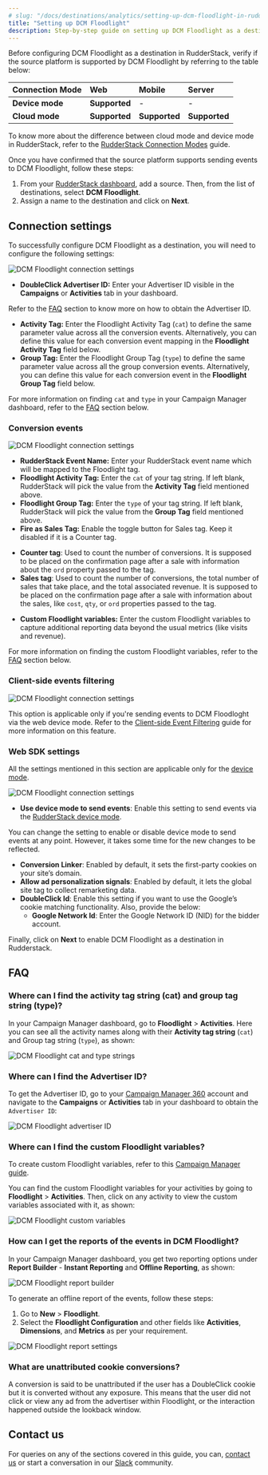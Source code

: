 ```yaml
---
# slug: "/docs/destinations/analytics/setting-up-dcm-floodlight-in-rudderstack"
title: "Setting up DCM Floodlight"
description: Step-by-step guide on setting up DCM Floodlight as a destination in RudderStack.
---
```


Before configuring DCM Floodlight as a destination in RudderStack, verify if the source platform is supported by DCM Floodlight by referring to the table below:

| **Connection Mode** | **Web** | **Mobile** | **Server** |
| :--- | :--- | :--- | :--- |
| **Device mode** | **Supported** | - | - |
| **Cloud mode** | **Supported**  | **Supported** | **Supported** |

<div class="infoBlock">
    
To know more about the difference between cloud mode and device mode in RudderStack, refer to the <a href="https://rudderstack.com/docs/rudderstack-cloud/rudderstack-connection-modes/">RudderStack Connection Modes</a> guide.
</div>

Once you have confirmed that the source platform supports sending events to DCM Floodlight, follow these steps:

1. From your [RudderStack dashboard](https://app.rudderstack.com/), add a source. Then, from the list of destinations, select **DCM Floodlight**.
2. Assign a name to the destination and click on **Next**.

## Connection settings

To successfully configure DCM Floodlight as a destination, you will need to configure the following settings:

<img src="../../../assets/event-stream-destinations/dcm-floodlight-connection-settings.png" alt="DCM Floodlight connection settings"/>

- **DoubleClick Advertiser ID:** Enter your Advertiser ID visible in the **Campaigns** or **Activities** tab in your dashboard.

<div class="infoBlock">
    
Refer to the <a href="faq">FAQ</a> section to know more on how to obtain the Advertiser ID.
</div>

- **Activity Tag:** Enter the Floodlight Activity Tag (`cat`) to define the same parameter value across all the conversion events. Alternatively, you can define this value for each conversion event mapping in the **Floodlight Activity Tag** field below.
- **Group Tag:** Enter the Floodlight Group Tag (`type`) to define the same parameter value across all the group conversion events. Alternatively, you can define this value for each conversion event in the **Floodlight Group Tag** field below.

<div class="infoBlock">

For more information on finding <code class="inline-code">cat</code> and <code class="inline-code">type</code> in your Campaign Manager dashboard, refer to the <a href="#faq">FAQ</a> section below.
</div>

### Conversion events

<img src="../../../assets/event-stream-destinations/dcm-floodlight-connection-settings-2.png" alt="DCM Floodlight connection settings"/>

- **RudderStack Event Name:** Enter your RudderStack event name which will be mapped to the Floodlight tag.
- **Floodlight Activity Tag:** Enter the `cat` of your tag string. If left blank, RudderStack will pick the value from the **Activity Tag** field mentioned above.
- **Floodlight Group Tag:** Enter the `type` of your tag string. If left blank, RudderStack will pick the value from the **Group Tag** field mentioned above.
- **Fire as Sales Tag:** Enable the toggle button for Sales tag. Keep it disabled if it is a Counter tag.
 
<div class="infoBlock">

<ul>
<li><strong>Counter tag</strong>: Used to count the number of conversions. It is supposed to be placed on the confirmation page after a sale with information about the <code class="inline-code">ord</code> property passed to the tag. </li> 
<li><strong>Sales tag</strong>: Used to count the number of conversions, the total number of sales that take place, and the total associated revenue. It is supposed to be placed on the confirmation page after a sale with information about the sales, like <code class="inline-code">cost</code>, <code class="inline-code">qty</code>, or <code class="inline-code">ord</code> properties passed to the tag.</li>
</ul>
</div>

- **Custom Floodlight variables:** Enter the custom Floodlight variables to capture additional reporting data beyond the usual metrics (like visits and revenue).

<div class="infoBlock">

For more information on finding the custom Floodlight variables, refer to the <a href="#faq">FAQ</a> section below.
</div>

### Client-side events filtering

<img src="../../../assets/event-stream-destinations/dcm-floodlight-connection-settings3.png" alt="DCM Floodlight connection settings"/>

<div class="infoBlock">

This option is applicable only if you're sending events to DCM Floodloght via the web device mode. Refer to the <a href="https://www.rudderstack.com/docs/stream-sources/rudderstack-sdk-integration-guides/event-filtering/">Client-side Event Filtering</a> guide for more information on this feature.
</div>

### Web SDK settings

<div class="infoBlock">

All the settings mentioned in this section are applicable only for the <a href="https://www.rudderstack.com/docs/rudderstack-cloud/rudderstack-connection-modes/#device-mode">device mode</a>.
</div>

<img src="../../../assets/event-stream-destinations/dcm-floodlight-connection-settings4.png" alt="DCM Floodlight connection settings"/>

- **Use device mode to send events**: Enable this setting to send events via the [RudderStack device mode](https://www.rudderstack.com/docs/rudderstack-cloud/rudderstack-connection-modes/#device-mode).

<div class="infoBlock">

You can change the setting to enable or disable device mode to send events at any point. However, it takes some time for the new changes to be reflected.
</div>

- **Conversion Linker**: Enabled by default, it sets the first-party cookies on your site’s domain.
- **Allow ad personalization signals**: Enabled by default, it lets the global site tag to collect remarketing data.
- **DoubleClick Id**: Enable this setting if you want to use the Google’s cookie matching functionality. Also, provide the below:
    - **Google Network Id**: Enter the Google Network ID (NID) for the bidder account.

Finally, click on **Next** to enable DCM Floodlight as a destination in Rudderstack.

## FAQ

### Where can I find the activity tag string (cat) and group tag string (type)?

In your Campaign Manager dashboard, go to **Floodlight** > **Activities**. Here you can see all the activity names along with their **Activity tag string** (`cat`) and Group tag string (`type`), as shown:

<img src="../../../assets/event-stream-destinations/dcm-floodlight-cat-vs-type.png" alt="DCM Floodlight cat and type strings"/>

### Where can I find the Advertiser ID?

To get the Advertiser ID, go to your [Campaign Manager 360](https://campaignmanager.google.com/) account and navigate to the **Campaigns** or **Activities** tab in your dashboard to obtain the `Advertiser ID`:

<img src="../../../assets/event-stream-destinations/dcm-floodlight-advertiser-id.png" alt="DCM Floodlight advertiser ID"/>

### Where can I find the custom Floodlight variables?

To create custom Floodlight variables, refer to this [Campaign Manager guide](https://support.google.com/campaignmanager/answer/2823222?hl=en).

You can find the custom Floodlight variables for your activities by going to **Floodlight** > **Activities**. Then, click on any activity to view the custom variables associated with it, as shown:

<img src="../../../assets/event-stream-destinations/dcm-floodlight-custom-variables.png" alt="DCM Floodlight custom variables"/>

### How can I get the reports of the events in DCM Floodlight?

In your Campaign Manager dashboard, you get two reporting options under **Report Builder** - **Instant Reporting** and **Offline Reporting**, as shown:

<img src="../../../assets/event-stream-destinations/dcm-floodlight-report-builder.png" alt="DCM Floodlight report builder"/>

To generate an offline report of the events, follow these steps:

1. Go to **New** > **Floodlight**.
2. Select the **Floodlight Configuration** and other fields like **Activities**, **Dimensions**, and **Metrics** as per your requirement.

<img src="../../../assets/event-stream-destinations/dcm-floodlight-report-settings.png" alt="DCM Floodlight report settings"/>

### What are unattributed cookie conversions?

A conversion is said to be unattributed if the user has a DoubleClick cookie but it is converted without any exposure. This means that the user did not click or view any ad from the advertiser within Floodlight, or the interaction happened outside the lookback window.

## Contact us

For queries on any of the sections covered in this guide, you can, [contact us](mailto:%20docs@rudderstack.com) or start a conversation in our [Slack](https://rudderstack.com/join-rudderstack-slack-community) community.
